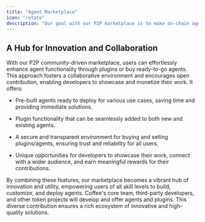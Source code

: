 ```yaml
---
title: "Agent Marketplace"
icon: "rotate"
description: "Our goal with our P2P marketplace is to make on-chain agents accessible to everyone by providing powerful infrastructure, a flexible plugin system, and community-driven contributions—making it easy to buy and use agents instantly."
---
```


## A Hub for Innovation and Collaboration

With our P2P community-driven marketplace, users can effortlessly enhance agent functionality through plugins or buy ready-to-go agents. This approach fosters a collaborative environment and encourages open contribution, enabling developers to showcase and monetize their work. It offers:

* Pre-built agents ready to deploy for various use cases, saving time and providing immediate solutions.

* Plugin functionality that can be seamlessly added to both new and existing agents.

* A secure and transparent environment for buying and selling plugins/agents, ensuring trust and reliability for all users.

* Unique opportunities for developers to showcase their work, connect with a wider audience, and earn meaningful rewards for their contributions.

By combining these features, our marketplace becomes a vibrant hub of innovation and utility, empowering users of all skill levels to build, customize, and deploy agents. Coffee's core team, third-party developers, and other token projects will develop and offer agents and plugins. This diverse contribution ensures a rich ecosystem of innovative and high-quality solutions.